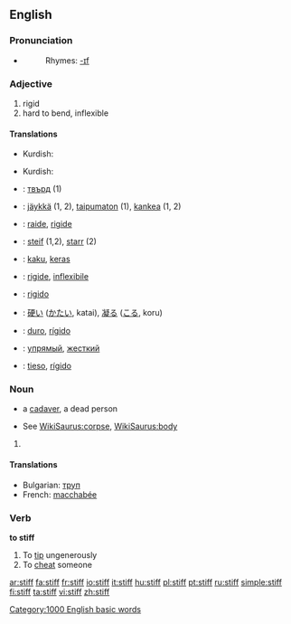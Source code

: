 ==English==

===Pronunciation===
*{{audio|en-us-stiff.ogg|Audio (US)}}
*:Rhymes: [[Rhymes:English:-ɪf|-ɪf]]

===Adjective===
{{en-adj|er}}

# rigid
# hard to bend, inflexible

====Translations====
{{trans-top|rigid}}
{{trans-mid}}
*Kurdish: {{KUchar|[[قایم]]}}
{{trans-bottom}}

{{trans-top|hard to bend, inflexible}}
{{trans-mid}}
*Kurdish: {{KUchar|[[به‌ستوو]]}}
{{trans-bottom}}

{{checktrans}}

*{{ttbc|Bulgarian}}: [[твърд]] {{m}} (1)
*{{ttbc|Finnish}}: [[jäykkä]] (1, 2), [[taipumaton]] (1), [[kankea]] (1, 2)
*{{ttbc|French}}: [[raide]], [[rigide]]
*{{ttbc|German}}: [[steif]] (1,2), [[starr]] (2)
*{{ttbc|Indonesian}}: [[kaku]], [[keras]]
*{{ttbc|Interlingua}}: [[rigide]], [[inflexibile]]

*{{ttbc|Italian}}: [[rigido]]
*{{ttbc|Japanese}}: [[硬い]] ([[かたい]], katai), [[凝る]] ([[こる]], koru)
*{{ttbc|Portuguese}}: [[duro]], [[rígido]]
*{{ttbc|Russian}}: [[упрямый]], [[жесткий]]
*{{ttbc|Spanish}}: [[tieso]], [[rígido]]

===Noun===
{{en-noun}}

* {{slang}} a [[cadaver]], a dead person
*See [[WikiSaurus:corpse]], [[WikiSaurus:body]]

# {{defn|English}}

====Translations====
*Bulgarian: [[труп]] {{m}}
*French: [[macchabée]] {{m}}

===Verb===
'''to stiff'''

# To [[tip]] ungenerously
# To [[cheat]] someone

[[Category:1000 English basic words]]

[[ar:stiff]]
[[fa:stiff]]
[[fr:stiff]]
[[io:stiff]]
[[it:stiff]]
[[hu:stiff]]
[[pl:stiff]]
[[pt:stiff]]
[[ru:stiff]]
[[simple:stiff]]
[[fi:stiff]]
[[ta:stiff]]
[[vi:stiff]]
[[zh:stiff]]